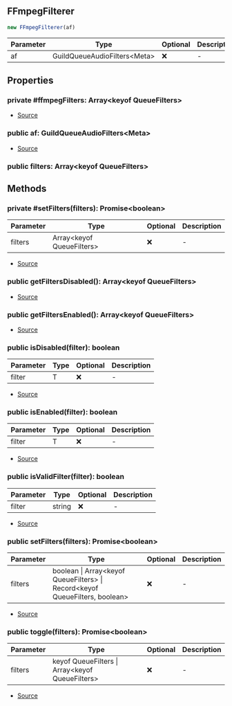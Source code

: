 ## FFmpegFilterer

```typescript
new FFmpegFilterer(af)
```
| Parameter | Type | Optional | Description |
| ----------- | ----------- | ----------- | ----------- |
| af | GuildQueueAudioFilters\<Meta> | ❌ | - |

## Properties
### private  #ffmpegFilters: Array\<keyof QueueFilters>
- [Source](https://github.com/Androz2091/discord-player/blob/699caa2/packages/discord-player/src/Structures/GuildQueue/GuildQueueAudioFilters.ts#L8)
### public  af: GuildQueueAudioFilters\<Meta>
- [Source](https://github.com/Androz2091/discord-player/blob/699caa2/packages/discord-player/src/Structures/GuildQueue/GuildQueueAudioFilters.ts#L9)
### public  filters: Array\<keyof QueueFilters>

## Methods
### private  #setFilters(filters): Promise\<boolean>
| Parameter | Type | Optional | Description |
| ----------- | ----------- | ----------- | ----------- |
| filters | Array\<keyof QueueFilters> | ❌ | - |


- [Source](https://github.com/Androz2091/discord-player/blob/699caa2/packages/discord-player/src/Structures/GuildQueue/GuildQueueAudioFilters.ts#L11)
### public  getFiltersDisabled(): Array\<keyof QueueFilters>
- [Source](https://github.com/Androz2091/discord-player/blob/699caa2/packages/discord-player/src/Structures/GuildQueue/GuildQueueAudioFilters.ts#L55)
### public  getFiltersEnabled(): Array\<keyof QueueFilters>
- [Source](https://github.com/Androz2091/discord-player/blob/699caa2/packages/discord-player/src/Structures/GuildQueue/GuildQueueAudioFilters.ts#L51)
### public  isDisabled(filter): boolean
| Parameter | Type | Optional | Description |
| ----------- | ----------- | ----------- | ----------- |
| filter | T | ❌ | - |


- [Source](https://github.com/Androz2091/discord-player/blob/699caa2/packages/discord-player/src/Structures/GuildQueue/GuildQueueAudioFilters.ts#L63)
### public  isEnabled(filter): boolean
| Parameter | Type | Optional | Description |
| ----------- | ----------- | ----------- | ----------- |
| filter | T | ❌ | - |


- [Source](https://github.com/Androz2091/discord-player/blob/699caa2/packages/discord-player/src/Structures/GuildQueue/GuildQueueAudioFilters.ts#L59)
### public  isValidFilter(filter): boolean
| Parameter | Type | Optional | Description |
| ----------- | ----------- | ----------- | ----------- |
| filter | string | ❌ | - |


- [Source](https://github.com/Androz2091/discord-player/blob/699caa2/packages/discord-player/src/Structures/GuildQueue/GuildQueueAudioFilters.ts#L67)
### public  setFilters(filters): Promise\<boolean>
| Parameter | Type | Optional | Description |
| ----------- | ----------- | ----------- | ----------- |
| filters | boolean \| Array\<keyof QueueFilters> \| Record\<keyof QueueFilters, boolean> | ❌ | - |


- [Source](https://github.com/Androz2091/discord-player/blob/699caa2/packages/discord-player/src/Structures/GuildQueue/GuildQueueAudioFilters.ts#L16)
### public  toggle(filters): Promise\<boolean>
| Parameter | Type | Optional | Description |
| ----------- | ----------- | ----------- | ----------- |
| filters | keyof QueueFilters \| Array\<keyof QueueFilters> | ❌ | - |


- [Source](https://github.com/Androz2091/discord-player/blob/699caa2/packages/discord-player/src/Structures/GuildQueue/GuildQueueAudioFilters.ts#L39)